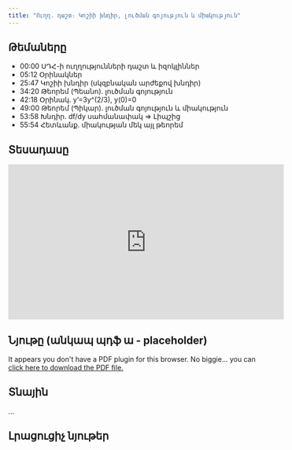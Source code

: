 ```yaml
---
title: "Ուղղ. դաշտ։ Կոշիի խնդիր, լուծման գոյություն և միակություն"
---
```


## Թեմաները
<ul>
    <li>00:00 ՍԴՀ-ի ուղղությունների դաշտ և իզոկլիններ</li>
    <li>05:12 Օրինակներ</li>
    <li>25:47 Կոշիի խնդիր (սկզբնական արժեքով խնդիր)</li>
    <li>34:20 Թեորեմ (Պեանո). լուծման գոյություն</li>
    <li>42:18 Օրինակ. y'=3y^(2/3), y(0)=0</li>
    <li>49:00 Թեորեմ (Պիկար). լուծման գոյություն և միակություն</li>
    <li>53:58 Խնդիր. df/dy սահմանափակ ⇒ Լիպշից</li>
    <li>55:54 Հետևանք. միակության մեկ այլ թեորեմ</li>
</ul>

## Տեսադասը
::: {.video}
<iframe width="560" height="315" src="https://www.youtube.com/embed/Y7U8zkKFN5U" frameborder="0" allowfullscreen></iframe>
:::

## Նյութը (անկապ պդֆ ա - placeholder)
```{=html}
<object data="pdfs/example.pdf" type="application/pdf" width="100%" height="100%" style="min-height:100vh;">
    <p>It appears you don't have a PDF plugin for this browser.
    No biggie... you can <a href="pdfs/example.pdf">click here to
    download the PDF file.</a></p>
</object>
```

## Տնային
․․․

## Լրացուցիչ նյութեր

